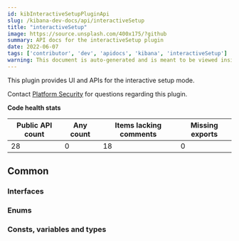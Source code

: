 ```yaml
---
id: kibInteractiveSetupPluginApi
slug: /kibana-dev-docs/api/interactiveSetup
title: "interactiveSetup"
image: https://source.unsplash.com/400x175/?github
summary: API docs for the interactiveSetup plugin
date: 2022-06-07
tags: ['contributor', 'dev', 'apidocs', 'kibana', 'interactiveSetup']
warning: This document is auto-generated and is meant to be viewed inside our experimental, new docs system. Reach out in #docs-engineering for more info.
---
```


This plugin provides UI and APIs for the interactive setup mode.

Contact [Platform Security](https://github.com/orgs/elastic/teams/kibana-security) for questions regarding this plugin.

**Code health stats**

| Public API count  | Any count | Items lacking comments | Missing exports |
|-------------------|-----------|------------------------|-----------------|
| 28 | 0 | 18 | 0 |

## Common

### Interfaces
<DocDefinitionList data={interactiveSetupObj.common.interfaces}/>

### Enums
<DocDefinitionList data={interactiveSetupObj.common.enums}/>

### Consts, variables and types
<DocDefinitionList data={interactiveSetupObj.common.misc}/>

